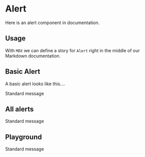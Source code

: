 
<Meta title="Elements/Alert" component={Alert} />

# Alert

Here is an alert component in documentation.

## Usage

With `MDX` we can define a story for `Alert` right in the middle of our Markdown documentation.

## Basic Alert

A basic alert looks like this....

<Story name="Alert/Base">
  <Alert heading="Alert with no link">Standard message</Alert>
</Story>

## All alerts

<!-- const link = { href: "#", text: "Example message" }; -->

<Story name="Alert/All">
  <Alert
    type="info"
    heading="Info Alert"
    link={{ href: "#", text: "Info alert text" }}
  />
  <Alert
    type="warn"
    heading="Warning Alert"
    link={{ href: "#", text: "Warning alert text" }}
  />
  <Alert
    type="error"
    heading="Error Alert"
    link={{ href: "#", text: "Error alert text" }}
  />
  <Alert heading="Alert with no link">Standard message</Alert>
</Story>

## Playground

<Canvas>
  <Alert type="info" heading="Info Alert" link="#" />
  <Alert type="warn" heading="Warning Alert" link="#" />
  <Alert heading="Alert with no link">Standard message</Alert>
</Canvas>
